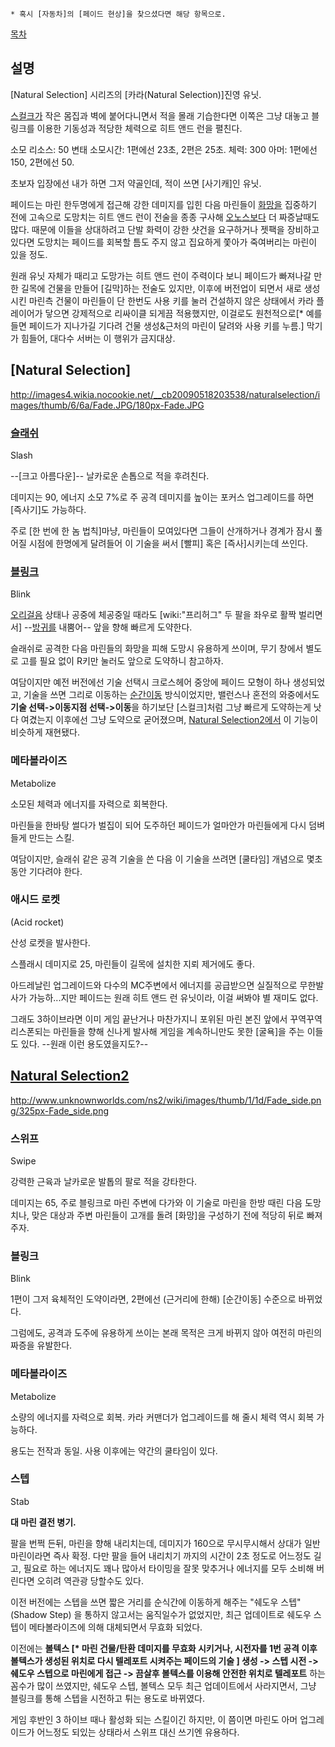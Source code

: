  * 혹시 [자동차]의 [페이드 현상]을 찾으셨다면 해당 항목으로.
[[목차]]
== 설명 ==
[Natural Selection] 시리즈의 [카라(Natural Selection)]진영 유닛.

[[스컬크]]가 작은 몸집과 벽에 붙어다니면서 적을 몰래 기습한다면 이쪽은 그냥 대놓고 블링크를 이용한 기동성과 적당한 체력으로 히트 앤드 런을 펼친다.

소모 리소스: 50
변태 소모시간: 1편에선 23초, 2편은 25초.
체력: 300
아머: 1편에선 150, 2편에선 50.

초보자 입장에선 내가 하면 그저 약골인데, 적이 쓰면 [사기캐]인 유닛.

페이드는 마린 한두명에게 접근해 강한 데미지를 입힌 다음 마린들이 [[화망]]을 집중하기 전에 고속으로 도망치는 히트 앤드 런이 전술을 종종 구사해 [[오노스]]보다 더 짜증날때도 많다. 때문에 이들을 상대하려고 단발 화력이 강한 샷건을 요구하거나 젯팩을 장비하고 있다면 도망치는 페이드를 회복할 틈도 주지 않고 집요하게 쫓아가 죽여버리는 마린이 있을 정도.

원래 유닛 자체가 때리고 도망가는 히트 앤드 런이 주력이다 보니 페이드가 빠져나갈 만한 길목에 건물을 만들어 [길막]하는 전술도 있지만, 이후에 버전업이 되면서 새로 생성시킨 마린측 건물이 마린들이 단 한번도 사용 키를 눌러 건설하지 않은 상태에서 카라 플레이어가 닿으면 강제적으로 리싸이클 되게끔 적용했지만, 이걸로도 원천적으로[* 예를 들면 페이드가 지나가길 기다려 건물 생성&근처의 마린이 달려와 사용 키를 누름.] 막기가 힘들어, 대다수 서버는 이 행위가 금지대상.

== [Natural Selection] ==
http://images4.wikia.nocookie.net/__cb20090518203538/naturalselection/images/thumb/6/6a/Fade.JPG/180px-Fade.JPG
=== [[슬래쉬]] ===

Slash

--[크고 아름다운]-- 날카로운 손톱으로 적을 후려친다.

데미지는 90, 에너지 소모 7%로 주 공격 데미지를 높이는 포커스 업그레이드를 하면 [즉사기]도 가능하다.

주로 [한 번에 한 놈 법칙]마냥, 마린들이 모여있다면 그들이 산개하거나 경계가 잠시 풀어질 시점에 한명에게 달려들어 이 기술을 써서 [빨피] 혹은 [즉사]시키는데 쓰인다.

=== [[블링크]] ===

Blink

[[오리걸음]] 상태나 공중에 체공중일 때라도 [wiki:"프리허그" 두 팔을 좌우로 활짝 벌리면서] --[[방귀]]를 내뿜어-- 앞을 향해 빠르게 도약한다.

슬래쉬로 공격한 다음 마린들의 화망을 피해 도망시 유용하게 쓰이며, 무기 창에서 별도로 고를 필요 없이 R키만 눌러도 앞으로 도약하니 참고하자.

여담이지만 예전 버전에선 기술 선택시 크로스헤어 중앙에 페이드 모형이 하나 생성되었고, 기술을 쓰면 그리로 이동하는 [[순간이동]] 방식이었지만, 밸런스나 혼전의 와중에서도 '''기술 선택->이동지점 선택->이동'''을 하기보단 [스컬크]처럼 그냥 빠르게 도약하는게 낫다 여겼는지 이후에선 그냥 도약으로 굳어졌으며, [[Natural Selection2]]에서 이 기능이 비슷하게 재현됐다.

=== 메타볼라이즈 ===

Metabolize

소모된 체력과 에너지를 자력으로 회복한다.

마린들을 한바탕 썰다가 벌집이 되어 도주하던 페이드가 얼마안가 마린들에게 다시 덤벼들게 만드는 스킬.

여담이지만, 슬래쉬 같은 공격 기술을 쓴 다음 이 기술을 쓰려면 [쿨타임] 개념으로 몇초 동안 기다려야 한다.

=== 애시드 로켓 ===

(Acid rocket)

산성 로켓을 발사한다.

스플래시 데미지로 25, 마린들이 길목에 설치한 지뢰 제거에도 좋다.

아드레날린 업그레이드와 다수의 MC주변에서 에너지를 공급받으면 실질적으로 무한발사가 가능하...지만 페이드는 원래 히트 앤드 런 유닛이라, 이걸 써봐야 별 재미도 없다.

그래도 3하이브라면 이미 게임 끝난거나 마찬가지니 포위된 마린 본진 앞에서 꾸역꾸역 리스폰되는 마린들을 향해 신나게 발사해 게임을 계속하니만도 못한 [굴욕]을 주는 이들도 있다. --원래 이런 용도였을지도?--

== [[Natural Selection2]] ==
http://www.unknownworlds.com/ns2/wiki/images/thumb/1/1d/Fade_side.png/325px-Fade_side.png
=== 스위프 ===

Swipe

강력한 근육과 날카로운 발톱의 팔로 적을 강타한다.

데미지는 65, 주로 블링크로 마린 주변에 다가와 이 기술로 마린을 한방 때린 다음 도망치나, 맞은 대상과 주변 마린들이 고개를 돌려 [화망]을 구성하기 전에 적당히 뒤로 빠져주자.

=== 블링크 ===

Blink

1편이 그저 육체적인 도약이라면, 2편에선 (근거리에 한해) [순간이동] 수준으로 바뀌었다.

그럼에도, 공격과 도주에 유용하게 쓰이는 본래 목적은 크게 바뀌지 않아 여전히 마린의 짜증을 유발한다.

=== 메타볼라이즈 ===

Metabolize

소량의 에너지를 자력으로 회복. 카라 커맨더가 업그레이드를 해 줄시 체력 역시 회복 가능하다.

용도는 전작과 동일. 사용 이후에는 약간의 쿨타임이 있다.

=== 스텝 ===

Stab

'''대 마린 결전 병기.'''

팔을 번쩍 든뒤, 마린을 향해 내리치는데, 데미지가 160으로 무시무시해서 상대가 일반 마린이라면 즉사 확정.
다만 팔을 들어 내리치기 까지의 시간이 2초 정도로 어느정도 길고, 필요로 하는 에너지도 꽤나 많아서 타이밍을 잘못 맞추거나 에너지를 모두 소비해 버린다면 오히려 역관광 당할수도 있다.

이전 버전에는 스텝을 쓰면 짧은 거리를 순식간에 이동하게 해주는 "쉐도우 스텝" (Shadow Step) 을 통하지 않고서는 움직일수가 없었지만, 최근 업데이트로 쉐도우 스텝이 메타볼라이즈에 의해 대체되면서 무효화 되었다. 

이전에는 ''' 볼텍스 [* 마린 건물/탄환 데미지를 무효화 시키거나, 시전자를 1번 공격 이후 볼텍스가 생성된 위치로 다시 텔레포트 시켜주는 페이드의 기술 ] 생성 -> 스텝 시전 -> 쉐도우 스텝으로 마린에게 접근 -> 끔살후 볼텍스를 이용해 안전한 위치로 텔레포트 ''' 하는 꼼수가 많이 쓰였지만, 쉐도우 스텝, 볼텍스 모두 최근 업데이트에서 사라지면서, 그냥 블링크를 통해 스텝을 시전하고 튀는 용도로 바뀌였다. 

게임 후반인 3 하이브 때나 활성화 되는 스킬이긴 하지만, 이 쯤이면 마린도 아머 업그레이드가 어느정도 되있는 상태라서 스위프 대신 쓰기엔 유용하다.
